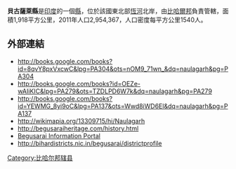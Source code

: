 '''貝古薩萊縣'''是[[印度|印度]]的一個[[縣|縣]]，位於該國東北部[[恆河|恆河]]北岸，由[[比哈爾邦|比哈爾邦]]負責管轄，面積1,918平方公里，2011年人口2,954,367，人口密度每平方公里1540人。

==外部連結==
* http://books.google.com/books?id=8qvY8pxVxcwC&lpg=PA304&ots=nOM9_71wn_&dq=naulagarh&pg=PA304
* http://books.google.com/books?id=OEZe-wAIiKIC&lpg=PA279&ots=TZDLPD6W7k&dq=naulagarh&pg=PA279
* http://books.google.com/books?id=YEWMG_8yi9oC&lpg=PA137&ots=Wwd8iWD6El&dq=naulagarh&pg=PA137
* http://wikimapia.org/13309715/hi/Naulagarh {{Wayback|url=http://wikimapia.org/13309715/hi/Naulagarh |date=20200219172754 }}
* http://begusaraiheritage.com/history.html{{dead link|date=十月 2017 |bot=InternetArchiveBot }}
* [https://web.archive.org/web/20110430231818/http://www.allaboutbihar.com/districts/begusarai/index.php  Begusarai Information Portal]
* http://bihardistricts.nic.in/begusarai/districtprofile{{dead link|date=十月 2017 |bot=InternetArchiveBot }}

{{印度行政区划小作品}}
[[Category:比哈尔邦辖县|Category:比哈尔邦辖县]]